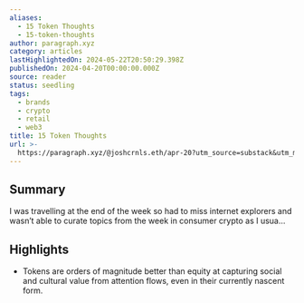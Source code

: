 ```yaml
---
aliases:
  - 15 Token Thoughts
  - 15-token-thoughts
author: paragraph.xyz
category: articles
lastHighlightedOn: 2024-05-22T20:50:29.398Z
publishedOn: 2024-04-20T00:00:00.000Z
source: reader
status: seedling
tags:
  - brands
  - crypto
  - retail
  - web3
title: 15 Token Thoughts
url: >-
  https://paragraph.xyz/@joshcrnls.eth/apr-20?utm_source=substack&utm_medium=email
---
```

## Summary

I was travelling at the end of the week so had to miss internet explorers and wasn’t able to curate topics from the week in consumer crypto as I usua…

## Highlights

- Tokens are orders of magnitude better than equity at capturing social and cultural value from attention flows, even in their currently nascent form.

